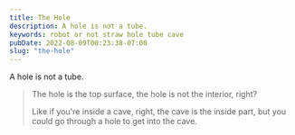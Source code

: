 ```yaml
---
title: The Hole
description: A hole is not a tube.
keywords: robot or not straw hole tube cave
pubDate: 2022-08-09T00:23:38-07:00
slug: "the-hole"
---
```


A hole is not a tube.

> The hole is the top surface, the hole is not the interior, right?
>
> Like if you're inside a cave, right, the cave is the inside part, but you could go through a hole to get into the cave.

